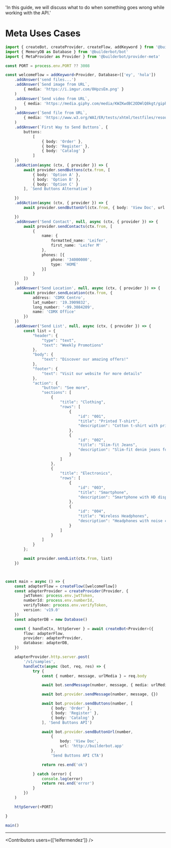 
  'In this guide, we will discuss what to do when something goes wrong while working with the API.'

# Meta Uses Cases


```ts
import { createBot, createProvider, createFlow, addKeyword } from '@builderbot/bot'
import { MemoryDB as Database } from '@builderbot/bot'
import { MetaProvider as Provider } from '@builderbot/provider-meta'

const PORT = process.env.PORT ?? 3008

const welcomeFlow = addKeyword<Provider, Database>(['ey', 'hola'])
    .addAnswer('send files...')
    .addAnswer(`Send image from URL`,
        { media: 'https://i.imgur.com/0HpzsEm.png' }
    )
    .addAnswer(`Send video from URL`,
        { media: 'https://media.giphy.com/media/KWZKwdBC2ODWlQ8kgt/giphy.mp4' }
    )
    .addAnswer(`Send file from URL`,
        { media: 'https://www.w3.org/WAI/ER/tests/xhtml/testfiles/resources/pdf/dummy.pdf' }
    )
    .addAnswer(`First Way to Send Buttons`, {
        buttons:
            [
                { body: 'Order' },
                { body: 'Register' },
                { body: 'Catalog' }
            ]
    })
    .addAction(async (ctx, { provider }) => {
        await provider.sendButtons(ctx.from, [
            { body: 'Option A' },
            { body: 'Option B' },
            { body: 'Option C' }
        ], `Send Buttons Alternative`)

    })
    .addAction(async (ctx, { provider }) => {
        await provider.sendButtonUrl(ctx.from, { body: 'View Doc', url: 'https://builderbot.vercel.app' }, `Send Buttons URL`)

    })
    .addAnswer('Send Contact', null, async (ctx, { provider }) => {
        await provider.sendContacts(ctx.from, [
            {
                name: {
                    formatted_name: 'Leifer',
                    first_name: 'Leifer M'
                },
                phones: [{
                    phone: '34000000',
                    type: 'HOME'
                }]
            }
        ])
    })
    .addAnswer('Send Location', null, async (ctx, { provider }) => {
        await provider.sendLocation(ctx.from, {
            address: 'CDMX Centro',
            lat_number: '19.3909832',
            long_number: '-99.3084209',
            name: 'CDMX Office'
        })
    })
    .addAnswer('Send List', null, async (ctx, { provider }) => {
        const list = {
            "header": {
                "type": "text",
                "text": "Weekly Promotions"
            },
            "body": {
                "text": "Discover our amazing offers!"
            },
            "footer": {
                "text": "Visit our website for more details"
            },
            "action": {
                "button": "See more",
                "sections": [
                    {
                        "title": "Clothing",
                        "rows": [
                            {
                                "id": "001",
                                "title": "Printed T-shirt",
                                "description": "Cotton t-shirt with printed design"
                            },
                            {
                                "id": "002",
                                "title": "Slim-fit Jeans",
                                "description": "Slim-fit denim jeans for men and women"
                            }
                        ]
                    },
                    {
                        "title": "Electronics",
                        "rows": [
                            {
                                "id": "003",
                                "title": "Smartphone",
                                "description": "Smartphone with HD display and high-resolution camera"
                            },
                            {
                                "id": "004",
                                "title": "Wireless Headphones",
                                "description": "Headphones with noise cancellation and Bluetooth connectivity"
                            }
                        ]
                    }
                ]
            }
        };

        await provider.sendList(ctx.from, list)
    })



const main = async () => {
    const adapterFlow = createFlow([welcomeFlow])
    const adapterProvider = createProvider(Provider, {
        jwtToken: process.env.jwtToken,
        numberId: process.env.numberId,
        verifyToken: process.env.verifyToken,
        version: 'v19.0'
    })
    const adapterDB = new Database()

    const { handleCtx, httpServer } = await createBot<Provider>({
        flow: adapterFlow,
        provider: adapterProvider,
        database: adapterDB,
    })

    adapterProvider.http.server.post(
        '/v1/samples',
        handleCtx(async (bot, req, res) => {
            try {
                const { number, message, urlMedia } = req.body

                await bot.sendMessage(number, message, { media: urlMedia ?? null })

                await bot.provider.sendMessage(number, message, {})

                await bot.provider.sendButtons(number, [
                    { body: 'Order' },
                    { body: 'Register' },
                    { body: 'Catalog' }
                ], 'Send Buttons API')

                await bot.provider.sendButtonUrl(number,
                    {
                        body: 'View Doc',
                        url: 'http://builderbot.app'
                    },
                    'Send Buttons API CTA')

                return res.end('ok')

            } catch (error) {
                console.log(error)
                return res.end('error')
            }
        })
    )

    httpServer(+PORT)

}

main()

```


----

<Guides />

<Resources />

<Contributors users={['leifermendez']} />